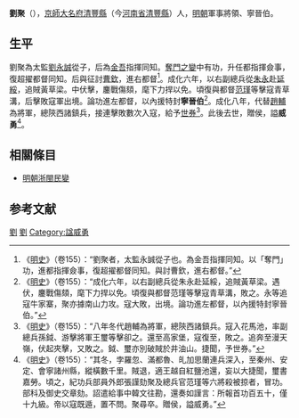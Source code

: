 '''劉聚'''（{{bd|？||1474年|catIdx=}}），[[京師|京師]][[大名府|大名府]][[清豐縣|清豐縣]]（今[[河南省|河南省]][[清豐縣|清豐縣]]）人，[[明朝|明朝]]軍事將領、寧晉伯。
==生平==
劉聚為太監[[劉永誠|劉永誠]]從子，后為[[金吾|金吾]]指揮同知。[[奪門之變|奪門之變]]中有功，升任都指揮僉事，復超擢都督同知。后與征討[[曹欽|曹欽]]，進右都督<ref>《[[明史|明史]]》（卷155）：“劉聚者，太監永誠從子也。為金吾指揮同知。以「奪門」功，進都指揮僉事，復超擢都督同知。與討曹欽，進右都督。”</ref>。成化六年，以右副總兵從[[朱永|朱永]]赴[[延綏|延綏]]，追賊黃草梁。中伏擊，鏖戰傷頦，麾下力捍以免。頃復與都督[[范瑾|范瑾]]等擊寇青草溝，后擊敗寇軍出境。論功進左都督，以內援特封'''寧晉伯'''<ref>《[[明史|明史]]》（卷155）：“成化六年，以右副總兵從朱永赴延綏，追賊黃草梁。遇伏，鏖戰傷頦，麾下力捍以免。頃復與都督范瑾等擊寇青草溝，敗之。永等追寇牛家寨，聚亦據南山力攻。寇大敗，出境。論功進左都督，以內援特封寧晉伯。”</ref>。成化八年，代替[[趙輔|趙輔]]為將軍，總陝西諸鎮兵，接連擊敗數次入寇，給予[[世券|世券]]<ref>《[[明史|明史]]》（卷155）：“八年冬代趙輔為將軍，總陝西諸鎮兵。寇入花馬池，率副總兵孫鉞、游擊將軍王璽等擊卻之。還至高家堡，寇復至，敗之。追奔至漫天嶺，伏起夾擊，又敗之。鉞、璽亦別破賊於井油山。捷聞，予世券。”</ref>。此後去世，贈侯，謚'''威勇'''<ref>《[[明史|明史]]》（卷155）：“其冬，孛羅忽、滿都魯、癿加思蘭連兵深入，至秦州、安定、會寧諸州縣，縱橫數千里。賊退，適王越自紅鹽池還，妄以大捷聞，璽書嘉勞。頃之，紀功兵部員外郎張謹劾聚及總兵官范瑾等六將殺被掠者，冒功。部科及御史交章劾。詔遣給事中韓文往勘，還奏如謹言：所報首功百五十，僅十九級。帝以寇既遁，置不問。聚尋卒。贈侯，謚威勇。”</ref>。

==相關條目==
*[[明朝浙閩民變|明朝浙閩民變]]

==参考文献==
{{wikisource|明史/卷155}}
{{Reflist}}

{{明朝人物小作品}}

[[Category:明朝伯爵|劉]]
[[Category:明朝總兵官|劉]]
[[Category:諡威勇|Category:諡威勇]]